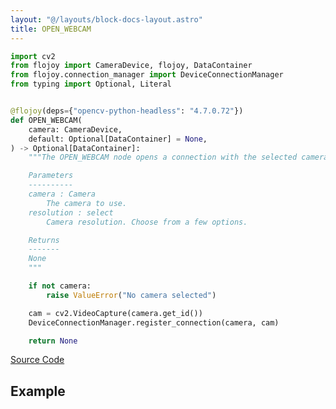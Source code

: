 ```yaml
---
layout: "@/layouts/block-docs-layout.astro"
title: OPEN_WEBCAM
---
```



<PythonDocsDisplay docstring={docstring} />

```python
import cv2
from flojoy import CameraDevice, flojoy, DataContainer
from flojoy.connection_manager import DeviceConnectionManager
from typing import Optional, Literal


@flojoy(deps={"opencv-python-headless": "4.7.0.72"})
def OPEN_WEBCAM(
    camera: CameraDevice,
    default: Optional[DataContainer] = None,
) -> Optional[DataContainer]:
    """The OPEN_WEBCAM node opens a connection with the selected camera.

    Parameters
    ----------
    camera : Camera
        The camera to use.
    resolution : select
        Camera resolution. Choose from a few options.

    Returns
    -------
    None
    """

    if not camera:
        raise ValueError("No camera selected")

    cam = cv2.VideoCapture(camera.get_id())
    DeviceConnectionManager.register_connection(camera, cam)

    return None

```

[Source Code](https://github.com/flojoy-ai/blocks/blob/main/blocks/IO/IMAGING/OPEN_WEBCAM/OPEN_WEBCAM.py)

## Example
